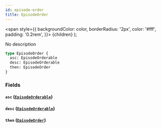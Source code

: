 ```yaml
---
id: episode-order
title: EpisodeOrder
---
```


<span
style={{
      backgroundColor: color,
      borderRadius: '2px',
      color: '#fff',
      padding: '0.2rem',
    }}>
{children}
</span>
);

No description

```graphql
type EpisodeOrder {
  asc: EpisodeOrderable
  desc: EpisodeOrderable
  then: EpisodeOrder
}
```

### Fields

#### `asc` ([`EpisodeOrderable`](/docs/schema/enums/episode-orderable))

#### `desc` ([`EpisodeOrderable`](/docs/schema/enums/episode-orderable))

#### `then` ([`EpisodeOrder`](/docs/schema/inputs/episode-order))
